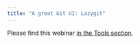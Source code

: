 ```yaml
---
title: "A great Git UI: Lazygit"
---
```


:::{.redirect}

[Please find this webinar [in the Tools section](/tools/wb_lazygit.qmd){.stretched-link}.]{.btn-redirect}

:::
